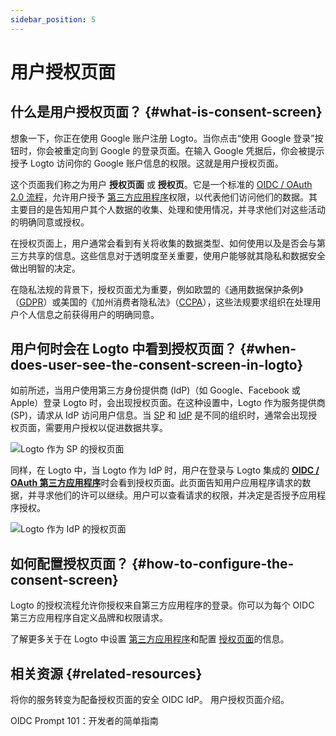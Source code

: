 ```yaml
---
sidebar_position: 5
---
```


# 用户授权页面

## 什么是用户授权页面？ \{#what-is-consent-screen}

想象一下，你正在使用 Google 账户注册 Logto。当你点击“使用 Google 登录”按钮时，你会被重定向到 Google 的登录页面。在输入 Google 凭据后，你会被提示授予 Logto 访问你的 Google 账户信息的权限。这就是用户授权页面。

这个页面我们称之为用户 **授权页面** 或 **授权页**。它是一个标准的 [OIDC / OAuth 2.0 流程](/integrate-logto/third-party-applications/oidc-oauth-third-party-applications)，允许用户授予 [第三方应用程序](/integrate-logto/third-party-applications)权限，以代表他们访问他们的数据。其主要目的是告知用户其个人数据的收集、处理和使用情况，并寻求他们对这些活动的明确同意或授权。

在授权页面上，用户通常会看到有关将收集的数据类型、如何使用以及是否会与第三方共享的信息。这些信息对于透明度至关重要，使用户能够就其隐私和数据安全做出明智的决定。

在隐私法规的背景下，授权页面尤为重要，例如欧盟的《通用数据保护条例》（[GDPR](https://gdpr-info.eu/art-4-gdpr/)）或美国的《加州消费者隐私法》（[CCPA](https://oag.ca.gov/privacy/ccpa)），这些法规要求组织在处理用户个人信息之前获得用户的明确同意。

## 用户何时会在 Logto 中看到授权页面？ \{#when-does-user-see-the-consent-screen-in-logto}

如前所述，当用户使用第三方身份提供商 (IdP)（如 Google、Facebook 或 Apple）登录 Logto 时，会出现授权页面。在这种设置中，Logto 作为服务提供商 (SP)，请求从 IdP 访问用户信息。当 [SP](https://auth.wiki/service-provider) 和 [IdP](https://auth.wiki/identity-provider) 是不同的组织时，通常会出现授权页面，需要用户授权以促进数据共享。

![Logto 作为 SP 的授权页面](./assets/consent-screen-logto-as-sp.png)

同样，在 Logto 中，当 Logto 作为 IdP 时，用户在登录与 Logto 集成的 [**OIDC / OAuth 第三方应用程序**](/integrate-logto/third-party-applications/oidc-oauth-third-party-applications)时会看到授权页面。此页面告知用户应用程序请求的数据，并寻求他们的许可以继续。用户可以查看请求的权限，并决定是否授予应用程序授权。

![Logto 作为 IdP 的授权页面](./assets/consent-screen-logto-as-idp.png)

## 如何配置授权页面？ \{#how-to-configure-the-consent-screen}

Logto 的授权流程允许你授权来自第三方应用程序的登录。你可以为每个 OIDC 第三方应用程序自定义品牌和权限请求。

了解更多关于在 Logto 中设置 [第三方应用程序](/integrate-logto/third-party-applications/)和配置 [授权页面](/integrate-logto/third-party-applications/oidc-oauth-third-party-applications/consent-screen-branding/)的信息。

## 相关资源 \{#related-resources}

<Url href="https://www.youtube.com/watch?v=sW-C7SRt9OM">
  将你的服务转变为配备授权页面的安全 OIDC IdP。
</Url>
<Url href="https://blog.logto.io/user-consent-screen">用户授权页面介绍。</Url>

<Url href="https://blog.logto.io/introducing-oidc-prompt">OIDC Prompt 101：开发者的简单指南</Url>
